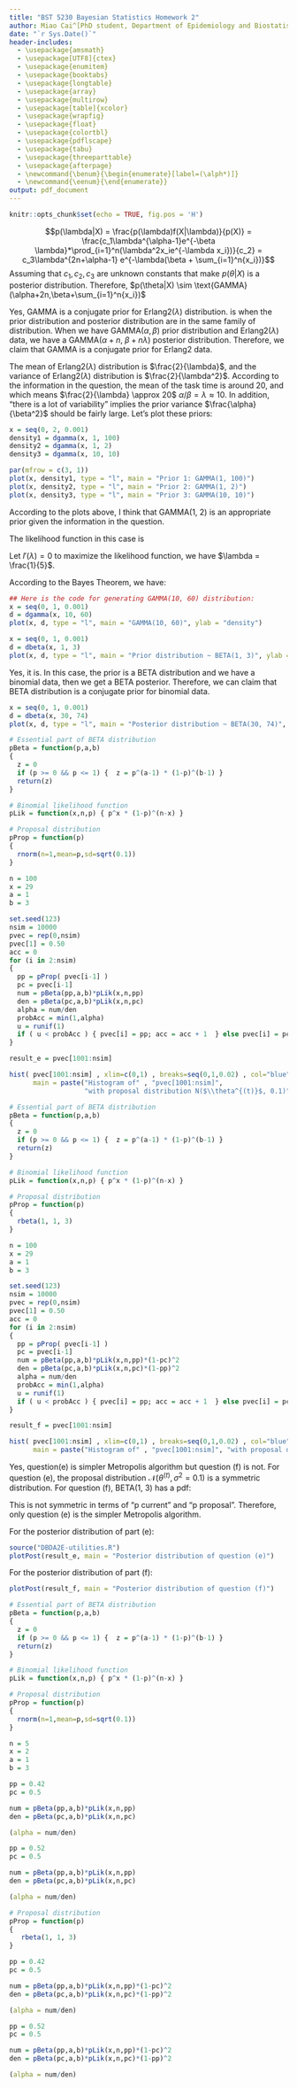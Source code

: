 ```yaml
---
title: "BST 5230 Bayesian Statistics Homework 2"
author: Miao Cai^[PhD student, Department of Epidemiology and Biostatistics, College for Public Health and Social Justice, Saint Louis University \ Email address <miao.cai@slu.edu>]
date: "`r Sys.Date()`"
header-includes:
  - \usepackage{amsmath}
  - \usepackage[UTF8]{ctex}
  - \usepackage{enumitem}
  - \usepackage{booktabs}
  - \usepackage{longtable}
  - \usepackage{array}
  - \usepackage{multirow}
  - \usepackage[table]{xcolor}
  - \usepackage{wrapfig}
  - \usepackage{float}
  - \usepackage{colortbl}
  - \usepackage{pdflscape}
  - \usepackage{tabu}
  - \usepackage{threeparttable}
  - \usepackage{afterpage}  
  - \newcommand{\benum}{\begin{enumerate}[label=(\alph*)]}
  - \newcommand{\eenum}{\end{enumerate}}
output: pdf_document
---
```


```r
knitr::opts_chunk$set(echo = TRUE, fig.pos = 'H')
```


\fbox{\begin{minipage}{\linewidth}
  \textbf{1. (12 Points: 2 each)} Suppose that we have a sample $X_1, X_2, \dots ,X_n$ from the Erlang2($\lambda$) distribution, which has PDF $$f(x|\lambda) = \lambda^2x \ \text{exp}(-\lambda x), \quad x > 0$$
This distribution is often used to model outcomes that are necessarily positive, such as the
times required to perform a task. Suppose that the prior distribution is the GAMMA($\alpha$, $\beta$) parameterized so that the mean is $\frac{\alpha}{\beta}$.
  \begin{enumerate}[label=(\alph*)]
    \item Find the formula for the posterior distribution.
    \item Is the GAMMA prior a conjugate prior in this case? Explain what a conjugate prior is, and why (or why not) the GAMMA is a conjugate prior.
    \item Suppose that we run an experiment to see how long it takes medical technicians to perform a task after they have received training. In the past, such a task has taken somewhere around 20 minutes, but there is a lot of variability. Consider each of the following prior distributions for the parameter:
    \begin{enumerate}[label=(\roman*)]
      \item GAMMA(1,100)
      \item GAMMA(1,2)
      \item GAMMA(10,10)
    \end{enumerate}
    Discuss whether each of these priors would be appropriate given the description given above.
  \item Suppose that we test four individuals on how long it takes to do the procedure after they
have received training. The four times are: 9, 14, 7, and 10 minutes. Find the maximum likelihood estimate of $\lambda$.
  \item Using a GAMMA(2,20) prior for $\lambda$ and the data from part (d) find and plot the posterior.
  \item Find the posterior mean and standard deviation.
  \end{enumerate}
\end{minipage}}



\textbf{Answers:}
  \benum
  \item $$p(\lambda|X) = \frac{p(\lambda)f(X|\lambda)}{p(X)} = \frac{c_1\lambda^{\alpha-1}e^{-\beta \lambda}*\prod_{i=1}^n(\lambda^2x_ie^{-\lambda x_i})}{c_2} = c_3\lambda^{2n+\alpha-1} e^{-\lambda(\beta + \sum_{i=1}^n{x_i})}$$ Assuming that $c_1, c_2, c_3$ are unknown constants that make $p(\theta|X)$ is a posterior distribution. Therefore, $p(\theta|X) \sim \text{GAMMA}(\alpha+2n,\beta+\sum_{i=1}^n{x_i})$
  
  \item Yes, GAMMA is a conjugate prior for Erlang2($\lambda$) distribution. \newline
  \textbf{Conjugate prior} is when the prior distribution and posterior distribution are in the same family of distribution. \newline
  When we have GAMMA($\alpha, \beta$) prior distribution and Erlang2($\lambda$) data, we have a GAMMA($\alpha+n,\; \beta+n\lambda$) posterior distribution. Therefore, we claim that GAMMA is a conjugate prior for Erlang2 data.
  
  \item The mean of Erlang2($\lambda$) distribution is $\frac{2}{\lambda}$, and the variance of Erlang2($\lambda$) distribution is $\frac{2}{\lambda^2}$. According to the information in the question, the mean of the task time is around 20, and  which means $\frac{2}{\lambda} \approx 20$ $\alpha/\beta = \lambda \approx 10$. In addition, "there is a lot of variability" implies the prior variance $\frac{\alpha}{\beta^2}$ should be fairly large. Let's plot these priors:
  
```r
x = seq(0, 2, 0.001)
density1 = dgamma(x, 1, 100)
density2 = dgamma(x, 1, 2)
density3 = dgamma(x, 10, 10)

par(mfrow = c(3, 1))
plot(x, density1, type = "l", main = "Prior 1: GAMMA(1, 100)")
plot(x, density2, type = "l", main = "Prior 2: GAMMA(1, 2)")
plot(x, density3, type = "l", main = "Prior 3: GAMMA(10, 10)")
```

According to the plots above, I think that GAMMA(1, 2) is an appropriate prior given the information in the question.
  
  \item The likelihood function in this case is
  \begin{align*}
  L(\lambda) & = \prod_{i=1}^4\Big{(}\lambda^2x_i\ \text{exp}(-\lambda x_i)\Big{)}\\
  & = \lambda^8\text{exp}(-\lambda\sum_{i=1}^4x_i)\prod_{i=1}^4x_i\\
\text{Then } & \text{we can get the log likelihood function by taking the derivative of natural log of }L(\lambda):\\
  l'(\lambda) & = \frac{\partial ln(L(\lambda))}{\partial \lambda}\\
  & = \frac{\partial 8ln(\lambda)+\sum_{i=1}^4lnx_i-\lambda \sum_{i=1}^4x_i}{\partial \lambda}\\
  & = \frac{\partial 8ln(\lambda)+\sum_{i=1}^4lnx_i-40\lambda}{\partial \lambda}\\
  & = \frac{8}{\lambda}-40 
 \end{align*}
  
  Let $l'(\lambda) = 0$ to maximize the likelihood function, we have $\lambda = \frac{1}{5}$.
  \item According to the Bayes Theorem, we have:
  \begin{align*}
  p(\lambda|X) & = \frac{p(\lambda)f(X|\lambda)}{p(X)}\\
  & = \frac{c_1\lambda^{\alpha - 1}e^{-\beta\lambda}*(\lambda^2)^4x_1x_2x_3x_4e^{-\lambda(x_1+x_2+x_3+x_4)}}{c_2}\\
  & = c_3\lambda^{\alpha+7}e^{-\lambda(\beta+\sum_{i=1}^4 x_i)}, \quad c_1, c_2, c_3\text{ are unknown constants}\\
  \text{Let's } & \text{plug in }\alpha = 2, \beta = 20, \sum_{i=1}^4x_i = 40\\
  p(\lambda|X) & = c_3\lambda^9e^{-\lambda(20+40)}\\
  & = c_3\lambda^9e^{-60\lambda}\\
  & \sim \text{GAMMA}(10, 60)
  \end{align*}
  
```r
## Here is the code for generating GAMMA(10, 60) distribution:
x = seq(0, 1, 0.001)
d = dgamma(x, 10, 60)
plot(x, d, type = "l", main = "GAMMA(10, 60)", ylab = "density")
``` 

\eenum

\newpage

\fbox{\begin{minipage}{\linewidth}
   \textbf{2. (16 Points: 2 each)} Suppose that $X|\theta \sim \text{BIN}(100, \theta)$. The prior distribution for $\theta$ is BETA(1, 3).
  \begin{enumerate}[label=(\alph*)]
    \item Plot the prior.
    \item Compute the posterior distribution if x = 29 successes are observed in 100 trials.
    \item Is the BETA distribution a conjugate prior in this situation? Explain.
    \item Plot the posterior distribution.
    \item Apply the Metropolis-Hastings algorithm with proposal distribution $\mathcal{N}(\theta^{(t)}, \sigma^2=0.1)$. Here $\theta^{(t)}$ is the current value in the Markov chain. Run 10,000 simulations after an appropriate burn-in. Plot a histogram of the posterior distribution.
    \item Now apply the Metropolis-Hastings algorithm with proposal distribution BETA(1,3). Run 10,000 simulations after an appropriate burn-in. Plot a histogram of the posterior distribution.
    \item Are either of (e) and (f) the simpler Metropolis algorithm, rather than the full Metropolis-Hastings algorithm? Explain.
    \item Use the \textbf{plotPost} function to plot the posterior distributions and find HDI intervals from parts (e) and (f).
  \end{enumerate}
\end{minipage}}

\textbf{Answers:}
\benum
\item 

```r
x = seq(0, 1, 0.001)
d = dbeta(x, 1, 3)
plot(x, d, type = "l", main = "Prior distribution ~ BETA(1, 3)", ylab = "density")
```

\item 
\begin{align*}
p(\theta|X) & = \frac{p(\theta)f(X|\theta)}{p(X)}\\
& = \frac{c_1\theta^{\alpha - 1}(1-\theta)^{\beta-1}*c_2\theta^{29}(1-\theta)^{100-29}}{c_3}\\
& = c_4\theta^{\alpha+28}(1-\theta)^{70+\beta}\\
& \sim \text{BETA}(\alpha+29, \beta+71)\\
\text{When } & \alpha = 1, \beta = 3,\\
& \sim \text{BETA}(30, 74)
\end{align*}

\item Yes, it is. In this case, the prior is a BETA distribution and we have a binomial data, then we get a BETA posterior. Therefore, we can claim that BETA distribution is a conjugate prior for binomial data.

\item 

```r
x = seq(0, 1, 0.001)
d = dbeta(x, 30, 74)
plot(x, d, type = "l", main = "Posterior distribution ~ BETA(30, 74)", ylab = "density")
```

\item 

```r
# Essential part of BETA distribution
pBeta = function(p,a,b) 
{ 
  z = 0
  if (p >= 0 && p <= 1) {  z = p^(a-1) * (1-p)^(b-1) }
  return(z)
}

# Binomial likelihood function
pLik = function(x,n,p) { p^x * (1-p)^(n-x) }

# Proposal distribution
pProp = function(p)  
{ 
  rnorm(n=1,mean=p,sd=sqrt(0.1)) 
}

n = 100
x = 29
a = 1
b = 3

set.seed(123)
nsim = 10000
pvec = rep(0,nsim)
pvec[1] = 0.50
acc = 0
for (i in 2:nsim)
{
  pp = pProp( pvec[i-1] )
  pc = pvec[i-1]
  num = pBeta(pp,a,b)*pLik(x,n,pp)
  den = pBeta(pc,a,b)*pLik(x,n,pc)
  alpha = num/den
  probAcc = min(1,alpha)
  u = runif(1)
  if ( u < probAcc ) { pvec[i] = pp; acc = acc + 1  } else pvec[i] = pc
}

result_e = pvec[1001:nsim]

hist( pvec[1001:nsim] , xlim=c(0,1) , breaks=seq(0,1,0.02) , col="blue" , 
      main = paste("Histogram of" , "pvec[1001:nsim]", 
                   "with proposal distribution N($\\theta^{(t)}$, 0.1)"))
```

\item 


```r
# Essential part of BETA distribution
pBeta = function(p,a,b) 
{ 
  z = 0
  if (p >= 0 && p <= 1) {  z = p^(a-1) * (1-p)^(b-1) }
  return(z)
}

# Binomial likelihood function
pLik = function(x,n,p) { p^x * (1-p)^(n-x) }

# Proposal distribution
pProp = function(p)  
{ 
  rbeta(1, 1, 3) 
}

n = 100
x = 29
a = 1
b = 3

set.seed(123)
nsim = 10000
pvec = rep(0,nsim)
pvec[1] = 0.50
acc = 0
for (i in 2:nsim)
{
  pp = pProp( pvec[i-1] )
  pc = pvec[i-1]
  num = pBeta(pp,a,b)*pLik(x,n,pp)*(1-pc)^2
  den = pBeta(pc,a,b)*pLik(x,n,pc)*(1-pp)^2
  alpha = num/den
  probAcc = min(1,alpha)
  u = runif(1)
  if ( u < probAcc ) { pvec[i] = pp; acc = acc + 1  } else pvec[i] = pc
}

result_f = pvec[1001:nsim]

hist( pvec[1001:nsim] , xlim=c(0,1) , breaks=seq(0,1,0.02) , col="blue" , 
      main = paste("Histogram of" , "pvec[1001:nsim]", "with proposal distribution BETA(1, 3)"))
```

\item Yes, question(e) is simpler Metropolis algorithm but question (f) is not. For question (e), the proposal distribution $\mathcal{N}(\theta^{(t)}, \sigma^2=0.1)$ is a symmetric distribution. For question (f), BETA(1, 3) has a pdf:

\begin{align*}
f(\theta|x) & = \frac{\Gamma(\alpha)\Gamma(\beta)}{\Gamma(\alpha+\beta)}x^{\alpha-1}(1-x)^{\beta-1}\\
& = \frac{\Gamma(1)\Gamma(3)}{\Gamma(1+3)}x^{1-1}(1-x)^{3-1}\\
& = \frac{1}{3}(1-x)^{2}
\end{align*}

This is not symmetric in terms of "p current" and "p proposal". Therefore, only question (e) is the simpler Metropolis algorithm.

\item For the posterior distribution of part (e):

```r
source("DBDA2E-utilities.R")
plotPost(result_e, main = "Posterior distribution of question (e)")
```

For the posterior distribution of part (f):

```r
plotPost(result_f, main = "Posterior distribution of question (f)")
```

\eenum

\newpage

\fbox{\begin{minipage}{\linewidth}
  \textbf{3. (8 Points: 2 each)} Suppose that $X|\theta \sim \text{BIN}(5, \theta)$. The prior distribution for $\theta$ is BETA(1, 3). We observe x = 2 successes on the n = 5 trials.
  \begin{enumerate}[label=(\alph*)]
    \item Suppose we apply the Metropolis-Hastings algorithm from part (e) of Problem 2. Suppose
that we begin with $\theta^{(1)}=0.5$. If the first proposal is $\theta^{(\text{prop})} = 0.42$, compute the probability of acceptance.
    \item Same as part (a) above, but assume the first proposal is $\theta^{(\text{prop})} = 0.52$.
    \item Now suppose we apply the Metropolis-Hastings algorithm from part (f) of Problem 2. Suppose that we begin with $\theta^{(1)} = 0.5$. If the first proposal is $\theta^{(\text{prop})} = 0.42$, compute the probability of acceptance.
    \item Same as part (c) above, but assume the first proposal is $\theta^{(\text{prop})} = 0.52$.
  \end{enumerate}
\end{minipage}}

\textbf{Answers:}
\benum
\item 
```r
# Essential part of BETA distribution
pBeta = function(p,a,b) 
{ 
  z = 0
  if (p >= 0 && p <= 1) {  z = p^(a-1) * (1-p)^(b-1) }
  return(z)
}

# Binomial likelihood function
pLik = function(x,n,p) { p^x * (1-p)^(n-x) }

# Proposal distribution
pProp = function(p)  
{ 
  rnorm(n=1,mean=p,sd=sqrt(0.1)) 
}

n = 5
x = 2
a = 1
b = 3

pp = 0.42
pc = 0.5

num = pBeta(pp,a,b)*pLik(x,n,pp)
den = pBeta(pc,a,b)*pLik(x,n,pc)

(alpha = num/den)
```

\item

```r
pp = 0.52
pc = 0.5

num = pBeta(pp,a,b)*pLik(x,n,pp)
den = pBeta(pc,a,b)*pLik(x,n,pc)

(alpha = num/den)
```

\item 
```r
# Proposal distribution
pProp = function(p)  
{ 
   rbeta(1, 1, 3) 
}

pp = 0.42
pc = 0.5

num = pBeta(pp,a,b)*pLik(x,n,pp)*(1-pc)^2
den = pBeta(pc,a,b)*pLik(x,n,pc)*(1-pp)^2

(alpha = num/den)
```

\item 
```r
pp = 0.52
pc = 0.5

num = pBeta(pp,a,b)*pLik(x,n,pp)*(1-pc)^2
den = pBeta(pc,a,b)*pLik(x,n,pc)*(1-pp)^2

(alpha = num/den)
```

\eenum
